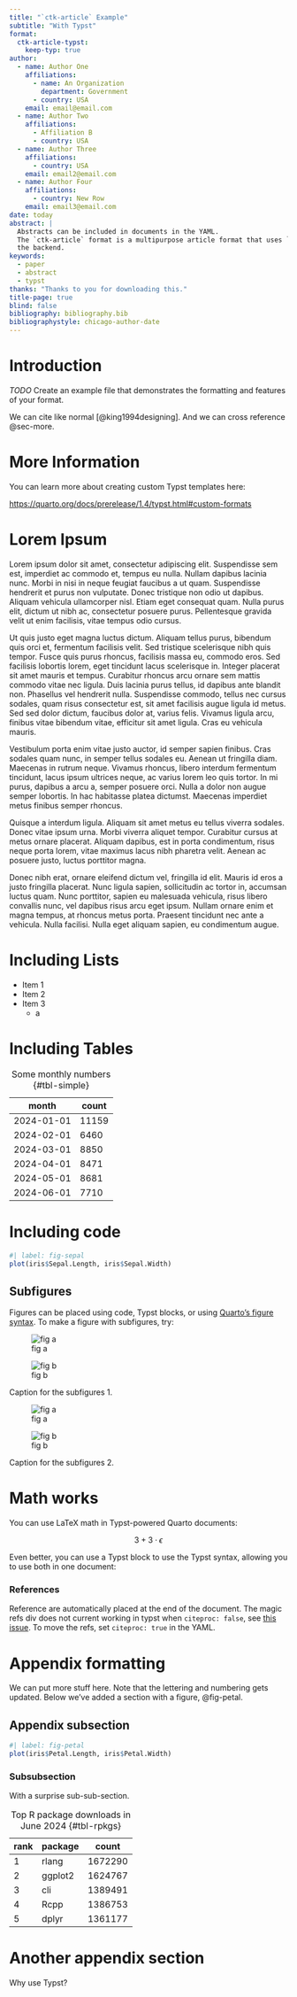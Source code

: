 ```yaml
---
title: "`ctk-article` Example"
subtitle: "With Typst"
format:
  ctk-article-typst:
    keep-typ: true
author:
  - name: Author One
    affiliations:
      - name: An Organization
        department: Government
      - country: USA
    email: email@email.com
  - name: Author Two
    affiliations:
      - Affiliation B
      - country: USA
  - name: Author Three
    affiliations:
      - country: USA
    email: email2@email.com
  - name: Author Four
    affiliations:
      - country: New Row
    email: email3@email.com
date: today
abstract: |
  Abstracts can be included in documents in the YAML.
  The `ctk-article` format is a multipurpose article format that uses `Typst` in
  the backend.
keywords:
  - paper
  - abstract
  - typst
thanks: "Thanks to you for downloading this."
title-page: true
blind: false
bibliography: bibliography.bib
bibliographystyle: chicago-author-date
---
```


# Introduction

*TODO* Create an example file that demonstrates the formatting and features of your format.

We can cite like normal [@king1994designing].
And we can cross reference @sec-more.

# More Information {#sec-more}

You can learn more about creating custom Typst templates here:

<https://quarto.org/docs/prerelease/1.4/typst.html#custom-formats>

# Lorem Ipsum

Lorem ipsum dolor sit amet, consectetur adipiscing elit. Suspendisse sem est, imperdiet ac commodo et, tempus eu nulla. Nullam dapibus lacinia nunc. Morbi in nisi in neque feugiat faucibus a ut quam. Suspendisse hendrerit et purus non vulputate. Donec tristique non odio ut dapibus. Aliquam vehicula ullamcorper nisl. Etiam eget consequat quam. Nulla purus elit, dictum ut nibh ac, consectetur posuere purus. Pellentesque gravida velit ut enim facilisis, vitae tempus odio cursus.

Ut quis justo eget magna luctus dictum. Aliquam tellus purus, bibendum quis orci et, fermentum facilisis velit. Sed tristique scelerisque nibh quis tempor. Fusce quis purus rhoncus, facilisis massa eu, commodo eros. Sed facilisis lobortis lorem, eget tincidunt lacus scelerisque in. Integer placerat sit amet mauris et tempus. Curabitur rhoncus arcu ornare sem mattis commodo vitae nec ligula. Duis lacinia purus tellus, id dapibus ante blandit non. Phasellus vel hendrerit nulla. Suspendisse commodo, tellus nec cursus sodales, quam risus consectetur est, sit amet facilisis augue ligula id metus. Sed sed dolor dictum, faucibus dolor at, varius felis. Vivamus ligula arcu, finibus vitae bibendum vitae, efficitur sit amet ligula. Cras eu vehicula mauris.

Vestibulum porta enim vitae justo auctor, id semper sapien finibus. Cras sodales quam nunc, in semper tellus sodales eu. Aenean ut fringilla diam. Maecenas in rutrum neque. Vivamus rhoncus, libero interdum fermentum tincidunt, lacus ipsum ultrices neque, ac varius lorem leo quis tortor. In mi purus, dapibus a arcu a, semper posuere orci. Nulla a dolor non augue semper lobortis. In hac habitasse platea dictumst. Maecenas imperdiet metus finibus semper rhoncus.

Quisque a interdum ligula. Aliquam sit amet metus eu tellus viverra sodales. Donec vitae ipsum urna. Morbi viverra aliquet tempor. Curabitur cursus at metus ornare placerat. Aliquam dapibus, est in porta condimentum, risus neque porta lorem, vitae maximus lacus nibh pharetra velit. Aenean ac posuere justo, luctus porttitor magna.

Donec nibh erat, ornare eleifend dictum vel, fringilla id elit. Mauris id eros a justo fringilla placerat. Nunc ligula sapien, sollicitudin ac tortor in, accumsan luctus quam. Nunc porttitor, sapien eu malesuada vehicula, risus libero convallis nunc, vel dapibus risus arcu eget ipsum. Nullam ornare enim et magna tempus, at rhoncus metus porta. Praesent tincidunt nec ante a vehicula. Nulla facilisi. Nulla eget aliquam sapien, eu condimentum augue.

# Including Lists

-   Item 1
-   Item 2
-   Item 3
    -   a

# Including Tables

| month      | count |
| ---------- | ----- |
| 2024-01-01 | 11159 |
| 2024-02-01 |  6460 |
| 2024-03-01 |  8850 |
| 2024-04-01 |  8471 |
| 2024-05-01 |  8681 |
| 2024-06-01 |  7710 |

: Some monthly numbers {#tbl-simple}

# Including code

```r
#| label: fig-sepal
plot(iris$Sepal.Length, iris$Sepal.Width)
```

## Subfigures

Figures can be placed using code, Typst blocks, or using [Quarto's figure syntax](https://quarto.org/docs/authoring/figures.html).
To make a figure with subfigures, try:

::: {#fig-subfig1 layout-ncol=2 cap-location=bottom}

![fig a]({{< placeholder 100 100 format=svg >}}){#fig-sub1-a cap-location=top}

![fig b]({{< placeholder 100 100 format=svg >}}){#fig-sub1-b}

Caption for the subfigures 1.

:::


::: {#fig-subfig2 layout-ncol=2}

![fig a]({{< placeholder 100 100 format=svg >}}){#fig-sub2-a cap-location=top}

![fig b]({{< placeholder 100 100 format=svg >}}){#fig-sub2-b}

Caption for the subfigures 2.

:::

# Math works

You can use LaTeX math in Typst-powered Quarto documents:

$$ 3 + 3 \cdot \epsilon $$

Even better, you can use a Typst block to use the Typst syntax, allowing you to use both in one document:

```{=typst}
$ A = pi r^2 $
```

### References

Reference are automatically placed at the end of the document.
The magic refs div does not current working in typst when `citeproc: false`, see [this issue](https://github.com/quarto-dev/quarto-cli/issues/8710).
To move the refs, set `citeproc: true` in the YAML.

::: {#refs}
:::

# Appendix formatting {.appendix}

We can put more stuff here.
Note that the lettering and numbering gets updated.
Below we've added a section with a figure, @fig-petal.

## Appendix subsection

```r
#| label: fig-petal
plot(iris$Petal.Length, iris$Petal.Width)
```

### Subsubsection

With a surprise sub-sub-section.

| rank     | package  |   count  |
| -------- | -------- | -------- |
|     1    |    rlang |  1672290 |
|     2    |  ggplot2 |  1624767 |
|     3    |      cli |  1389491 |
|     4    |     Rcpp |  1386753 |
|     5    |    dplyr |  1361177 |

: Top R package downloads in June 2024 {#tbl-rpkgs}

# Another appendix section

Why use Typst?

```{=typst}
#stack(
  dir: ltr,
  spacing: 1fr,
  ..range(16)
    .map(i => rotate(24deg * i)[#emoji.face.cowboy])
)

#align(right)[#scale(x: -100%)[

  #let riddle = "Can you make a cowboy do a flip this easily in LaTeX?"

  #for c in riddle [
    #if c in ("a", "e", "i", "o", "u") {
      text(fill: rgb("#FF671F"))[#c]
    } else {
      text(fill: rgb("#DA1884"))[#c]
    }
  ]
]]
```
